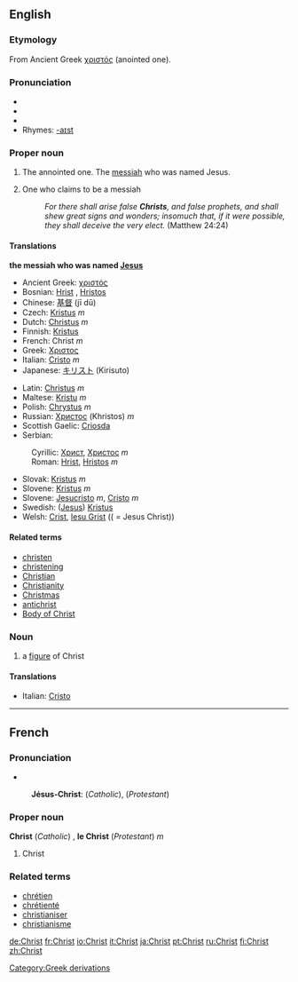 ==English==

{{rank|speaking|circumstances|sitting|787|Christ|begin|wait|laughed}}

===Etymology===
From Ancient Greek [[χριστός]] (anointed one).

===Pronunciation===
* {{AHD|krīst}}
* {{IPA|/kraɪst/}}
* {{SAMPA|/"kraIst/}}
*Rhymes: [[Rhymes:English:-aɪst|-aɪst]]

===Proper noun===
{{en-proper noun}}

# {{Christianity}} {{italbrac|literally}} The annointed one.  The [[messiah]] who was named Jesus.
# One who claims to be a messiah
#:''For there shall arise false '''Christs''', and false prophets, and shall shew great signs and wonders; insomuch that, if it were possible, they shall deceive the very elect.'' (Matthew 24:24)

====Translations====
'''the messiah who was named [[Jesus]]'''
{{top}}
*Ancient Greek: [[χριστός]] {{m}}
*Bosnian: [[Hrist]] {{m}}, [[Hristos]] {{m}}
*Chinese: [[基督]] (jī dū)
*Czech: [[Kristus]] ''m''
*Dutch: [[Christus]] ''m''
*Finnish: [[Kristus]]
*French: Christ ''m''
*Greek: [[Χριστος]]
*Italian: [[Cristo]] ''m''
*Japanese: [[キリスト]] (Kirisuto)
{{mid}}
*Latin: [[Christus]] ''m''
*Maltese: [[Kristu]] ''m''
*Polish: [[Chrystus]] ''m''
*Russian: [[Христос]] (Khristos) ''m''
*Scottish Gaelic: [[Criosda]]
*Serbian:
:Cyrillic: [[Христ]], [[Христос]] ''m''
:Roman: [[Hrist]], [[Hristos]] ''m''
*Slovak: [[Kristus]] ''m''
*Slovene: [[Kristus]] ''m''
*Slovene: [[Jesucristo]] ''m'', [[Cristo]] ''m''
*Swedish: ([[Jesus Kristus|Jesus]]) [[Kristus]]
*Welsh: [[Crist]], [[Iesu Grist]] (( = Jesus Christ))
{{bottom}}

====Related terms====
*[[christen]]
*[[christening]]<!-- capitalised? -->
*[[Christian]]
*[[Christianity]]
*[[Christmas]]
*[[antichrist]]
*[[Body of Christ]]

===Noun===
{{en-noun}}

#{{art}} a [[figure]] of Christ

====Translations====
{{top}}
*Italian: [[Cristo]] {{m}}
{{mid}}

{{bottom}}

----

==French==
===Pronunciation===
* {{IPA|/krist/}}
:'''Jésus-Christ''': {{IPA|/ʒezykri/}} (''Catholic''), {{IPA|/ʒezykrist/}} (''Protestant'')

===Proper noun===
'''Christ''' (''Catholic'') , '''le Christ''' (''Protestant'') ''m''

# Christ

===Related terms===
*[[chrétien]]
*[[chrétienté]]
*[[christianiser]]
*[[christianisme]]

[[Category:Greek derivations]]

[[de:Christ]]
[[fr:Christ]]
[[io:Christ]]
[[it:Christ]]
[[ja:Christ]]
[[pt:Christ]]
[[ru:Christ]]
[[fi:Christ]]
[[zh:Christ]]